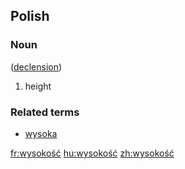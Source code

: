 ==Polish==
===Noun===
{{infl|pl|noun|g=f}} ([[Appendix:Polish feminine ść noun declension|declension]])
# height

===Related terms===
* [[wysoka]]

[[fr:wysokość]]
[[hu:wysokość]]
[[zh:wysokość]]